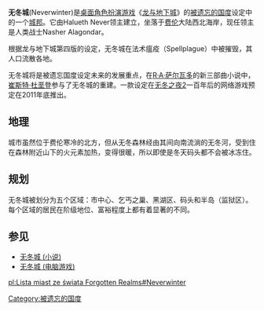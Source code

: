 {{noteTA|G1=Games}}
{{Infobox Forgotten Realms Countries 
|image =
|country = Neverwinter 
|capital = 
|ruler = 领主 
|government = 
|population = 约23,200
|races = 人类等多种种族
|}}

'''无冬城'''(Neverwinter)是[[桌面角色扮演游戏|桌面角色扮演游戏]]《[[龙与地下城|龙与地下城]]》的[[被遗忘的国度|被遗忘的国度]]设定中的一个[[城邦|城邦]]。它由Halueth Never领主建立，坐落于[[费伦|费伦]]大陆西北海岸，现任领主是人类战士Nasher Alagondar。

根据龙与地下城第四版的设定，无冬城在法术瘟疫（Spellplague）中被摧毁，其人口流散各地。

无冬城将是被遗忘国度设定未来的发展重点，在[[R·A·萨尔瓦多|R·A·萨尔瓦多]]的新三部曲小说中，[[崔斯特·杜垩登|崔斯特·杜垩登]]参与了无冬城的重建。一款设定在[[无冬之夜|无冬之夜2]]一百年后的网络游戏预定在2011年底推出。

==地理==
城市虽然位于费伦寒冷的北方，但从无冬森林经由其间向南流淌的无冬河，受到住在森林附近山下的火元素加热，变得很暖，所以即使是冬天码头都不会被冰冻住。

==规划==
无冬城被划分为五个区域：市中心、乞丐之巢、黑湖区、码头和半岛（监狱区）。每个区域的居民在阶级地位、富裕程度上都有着显著的不同。

==参见==
*[[无冬城_(小说)|无冬城 (小说)]]
*[[无冬城_(电脑游戏)|无冬城 (电脑游戏)]]

[[Category:被遗忘的国度|Category:被遗忘的国度]]

[[pl:Lista_miast_ze_świata_Forgotten_Realms#Neverwinter|pl:Lista miast ze świata Forgotten Realms#Neverwinter]]